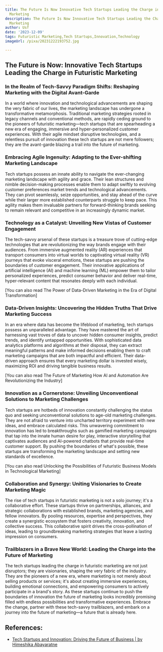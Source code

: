 ```yaml
---
title: The Future Is Now Innovative Tech Startups Leading the Charge in Futuristic
  Marketing
description: The Future Is Now Innovative Tech Startups Leading the Charge in Futuristic
  Marketing
author: Usf
date: '2023-12-09'
tags: Futuristic Marketing,Tech Startups,Innovation,Technology
imageUrl: /pixa/20231222193752.jpg

---
```

##  **The Future  is Now:  Innovative Tech Startups Leading the  Charge in Futuristic Marketing**
###  In the Realm of Tech-Savvy Paradigm Shifts:  Reshaping Marketing with the Digital Avant-Garde

In a world where innovation  and technological advancements are  shaping the very fabric of our lives, the marketing landscape  has undergone  a transformative metamorphosis. Traditional marketing strategies rooted  in legacy channels and conventional methods, are rapidly ceding ground to the pioneers of futuristic marketing—tech startups that are spearheading a new era of engaging, immersive and hyper-personalized customer experiences. With their agile mindset disruptive technologies, and a relentless pursuit of innovation these  tech startups are not mere  followers; they are the avant-garde blazing a trail into the future of marketing.

### **Embracing Agile Ingenuity: Adapting to the Ever-shifting Marketing Landscape**

Tech startups possess an  innate ability to navigate the ever-changing marketing landscape with agility and grace. Their lean structures and nimble decision-making processes enable them to adapt swiftly to  evolving customer preferences market trends  and technological advancements.  They can pivot seamlessly, seize opportunities, and stay ahead of the curve while their larger  more established counterparts struggle to keep pace. This agility makes them invaluable partners for forward-thinking brands seeking to remain relevant and  competitive in an increasingly dynamic market.

### **Technology as a Catalyst: Unveiling New Vistas of Customer Engagement**

The tech-savvy arsenal of these  startups is a treasure trove of cutting-edge  technologies that are revolutionizing the way brands engage with  their audiences. From immersive augmented reality (AR) experiences that transport consumers into virtual worlds to captivating virtual reality (VR) journeys  that  evoke visceral emotions, these startups are pushing the boundaries of customer engagement. Their innovative  applications  of artificial  intelligence (AI) and machine learning  (ML) empower  them  to tailor personalized experiences, predict consumer  behavior and deliver real-time, hyper-relevant content that resonates deeply with each  individual.

[You can also read The Power of Data-Driven Marketing in  the Era of Digital Transformation]


### **Data-Driven Insights:  Uncovering the Hidden Truths That Drive Marketing Success**

In an era where data has  become the lifeblood of marketing, tech startups possess an unparalleled advantage. They have mastered the art of harnessing vast troves  of  data to uncover  hidden consumer insights, predict  trends, and identify untapped opportunities. With sophisticated data analytics platforms and algorithms at their disposal,  they can extract meaningful  patterns and make informed decisions enabling  them to craft marketing campaigns that are both impactful and efficient.  Their data-driven approach ensures that every marketing dollar is invested wisely,  maximizing ROI and  driving tangible business results.

[You can  also read The Future of Marketing How AI and Automation Are Revolutionizing the Industry]


### **Innovation as  a Cornerstone: Unveiling  Unconventional Solutions to  Marketing Challenges**

Tech startups are hotbeds of innovation constantly challenging  the  status quo and seeking unconventional solutions to age-old marketing challenges. They are not afraid to venture into  uncharted territory  experiment with new ideas, and embrace calculated risks. This unwavering commitment to innovation has led to breakthroughs such as gamified marketing campaigns that tap into the innate human desire for play, interactive storytelling that captivates audiences and AI-powered chatbots that provide real-time customer support. By pushing the boundaries of what's  possible, these startups are transforming  the marketing landscape and setting  new standards of excellence.

[You can also read  Unlocking the Possibilities of Futuristic Business Models  in Technological Marketing]


### **Collaboration and Synergy: Uniting Visionaries to Create Marketing Magic**

The rise of tech startups in futuristic marketing is not a solo journey; it's a collaborative effort. These startups thrive on partnerships, alliances,  and strategic  collaborations with established brands, marketing  agencies, and fellow innovators. By pooling resources, expertise and perspectives, they create a synergistic ecosystem that fosters creativity, innovation, and collective success. This collaborative spirit drives the cross-pollination of ideas, leading to groundbreaking  marketing strategies that  leave a lasting impression on consumers.

### **Trailblazers in a  Brave New World: Leading the Charge into  the Future of Marketing**

The tech startups leading the charge in futuristic  marketing  are not just  disruptors; they are visionaries, shaping the very fabric of the industry. They are the  pioneers of a new era, where marketing is not merely about selling products or services; it's  about creating immersive experiences, building emotional connections, and empowering  consumers to actively participate  in  a brand's story. As these startups continue to push the boundaries of innovation the future of marketing looks incredibly promising filled with endless possibilities and transformative experiences. Embrace the change, partner with these tech-savvy trailblazers, and embark on a journey into the future of marketing—a future that is already here.

## References:
- [Tech Startups and Innovation: Driving the Future of Business | by Himeshika Abayaratne](https://medium.com/@himeshikaabayaratne/tech-startups-and-innovation-driving-the-future-of-business-f5386039a972)
